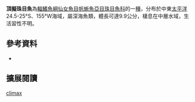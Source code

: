 {{Speciesbox 
| color = pink
| taxon = Scopelarchoides climax
| status = NE
| status_system = IUCN3.1
| authority =  [[Johnson|Johnson]], 1974
| synonyms =  
|}}

'''頂擬珠目魚'''為[[輻鰭魚綱|輻鰭魚綱]][[仙女魚目|仙女魚目]][[帆蜥魚亞目|帆蜥魚亞目]][[珠目魚科|珠目魚科]]的一[[種|種]]，分布於中東[[太平洋|太平洋]]24.5-25°S、155°W海域，屬深海魚類，體長可達9.9公分，棲息在中層水域，生活習性不明。

==參考資料==
*{{FishBase_species|genus=Scopelarchoides|species=climax|year=2016|month=6}}

== 擴展閱讀 == 
{{refbegin}}
{{wikispecies-inline|Scopelarchoides climax|頂擬珠目魚}}
{{refend}}
{{Taxonbar|from=Q2015137}}

[[Category:擬珠目魚屬|climax]]